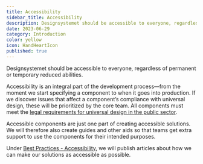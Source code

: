 ```yaml
---
title: Accessibility
sidebar_title: Accessibility
description: Designsystemet should be accessible to everyone, regardless of permanent or temporary reduced abilities.
date: 2023-06-29
category: Introduction
color: yellow
icon: HandHeartIcon
published: true
---
```


Designsystemet should be accessible to everyone, regardless of permanent or temporary reduced abilities.

Accessibility is an integral part of the development process—from the moment we start specifying a component to when it goes into production. If we discover issues that affect a component’s compliance with universal design, these will be prioritized by the core team. All components must meet the [legal requirements for universal design in the public sector](https://www.uutilsynet.no/regelverk/gjeldende-regelverk-og-krav/746).

Accessible components are just one part of creating accessible solutions. We will therefore also create guides and other aids so that teams get extra support to use the components for their intended purposes.

Under [Best Practices - Accessibility](/en/best-practices#accessibility), we will publish articles about how we can make our solutions as accessible as possible.
